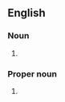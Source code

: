 ==English==

===Noun===
{{en-noun}}

# {{alternative spelling of|Fanti|lang=en}}

===Proper noun===
{{en-proper noun}}

# {{alternative spelling of|Fanti|lang=en}}